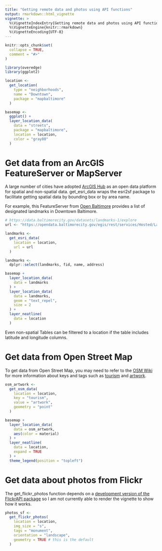 ```yaml
---
title: "Getting remote data and photos using API functions"
output: rmarkdown::html_vignette
vignette: >
  %\VignetteIndexEntry{Getting remote data and photos using API functions}
  %\VignetteEngine{knitr::rmarkdown}
  %\VignetteEncoding{UTF-8}
---
```


```r
knitr::opts_chunk$set(
  collapse = TRUE,
  comment = "#>"
)
```

```r
library(overedge)
library(ggplot2)
```

```r
location <-
  get_location(
    type = "neighborhoods",
    name = "Downtown",
    package = "mapbaltimore"
  )

basemap <-
  ggplot() +
  layer_location_data(
    data = "streets",
    package = "mapbaltimore",
    location = location,
    color = "gray80"
  )
```


# Get data from an ArcGIS FeatureServer or MapServer

A large number of cities have adopted [ArcGIS Hub](https://www.esri.com/en-us/arcgis/products/arcgis-hub/overview) as an open data platform for spatial and non-spatial data. get_esri_data wraps the esri2sf package to facilitate getting spatial data by bounding box or by area name.

For example, this FeatureServer from [Open Baltimore](https://data.baltimorecity.gov/datasets/landmarks-1/explore) provides a list of designated landmarks in Downtown Baltimore.

```r
# https://data.baltimorecity.gov/datasets/landmarks-1/explore
url <- "https://opendata.baltimorecity.gov/egis/rest/services/Hosted/Landmarks/FeatureServer/0"

landmarks <-
  get_esri_data(
    location = location,
    url = url
  )

landmarks <-
  dplyr::select(landmarks, fid, name, address)

basemap +
  layer_location_data(
    data = landmarks
  ) +
  layer_location_data(
    data = landmarks,
    geom = "text_repel",
    size = 2
  ) +
  layer_neatline(
    data = location
  )
```

Even non-spatial Tables can be filtered to a location if the table includes latitude and longitude columns.

# Get data from Open Street Map

To get data from Open Street Map, you may need to refer to the [OSM Wiki](https://wiki.openstreetmap.org) for more information about keys and tags such as [tourism](https://wiki.openstreetmap.org/wiki/Key:tourism) and [artwork](https://wiki.openstreetmap.org/wiki/Tag:tourism%3Dartwork).

```r
osm_artwork <-
  get_osm_data(
    location = location,
    key = "tourism",
    value = "artwork",
    geometry = "point"
  )

basemap +
  layer_location_data(
    data = osm_artwork,
    aes(color = material)
  ) +
  layer_neatline(
    data = location,
    expand = TRUE
  ) +
  theme_legend(position = "topleft")
```

# Get data about photos from Flickr

The get_flickr_photos function depends on a [development version of the FlickrAPI package](https://github.com/elipousson/FlickrAPI) so I am not currently able to render the vignette to show how it works.


```r
photos_sf <-
  get_flickr_photos(
    location = location,
    img_size = "s",
    tags = "monument",
    orientation = "landscape",
    geometry = TRUE # this is the default
  )
```

